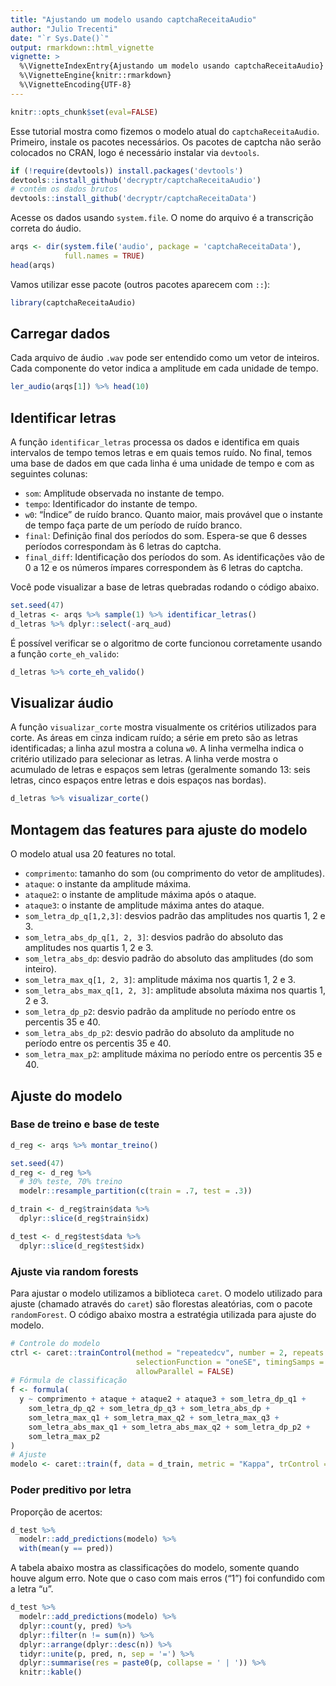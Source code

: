 ```yaml
---
title: "Ajustando um modelo usando captchaReceitaAudio"
author: "Julio Trecenti"
date: "`r Sys.Date()`"
output: rmarkdown::html_vignette
vignette: >
  %\VignetteIndexEntry{Ajustando um modelo usando captchaReceitaAudio}
  %\VignetteEngine{knitr::rmarkdown}
  %\VignetteEncoding{UTF-8}
---
```


```r
knitr::opts_chunk$set(eval=FALSE)
```


Esse tutorial mostra como fizemos o modelo atual do `captchaReceitaAudio`. Primeiro, instale os pacotes necessários. Os pacotes de captcha não serão colocados no CRAN, logo é necessário instalar via `devtools`.

```r
if (!require(devtools)) install.packages('devtools')
devtools::install_github('decryptr/captchaReceitaAudio')
# contém os dados brutos
devtools::install_github('decryptr/captchaReceitaData')
```

Acesse os dados usando `system.file`. O nome do arquivo é a transcrição correta do áudio.

```r
arqs <- dir(system.file('audio', package = 'captchaReceitaData'), 
            full.names = TRUE)
head(arqs)
```

Vamos utilizar esse pacote (outros pacotes aparecem com `::`):

```r
library(captchaReceitaAudio)
```

## Carregar dados

Cada arquivo de áudio `.wav` pode ser entendido como um vetor de inteiros. Cada componente do vetor indica a amplitude em cada unidade de tempo.

```r
ler_audio(arqs[1]) %>% head(10)
```

## Identificar letras

A função `identificar_letras` processa os dados e identifica em quais intervalos de tempo temos letras e em quais temos ruído. No final, temos uma base de dados em que cada linha é uma unidade de tempo e com as seguintes colunas:

- `som`: Amplitude observada no instante de tempo.
- `tempo`: Identificador do instante de tempo.
- `w0`: "Índice" de ruído branco. Quanto maior, mais provável que o instante de tempo faça parte de um período de ruído branco.
- `final`: Definição final dos períodos do som. Espera-se que 6 desses períodos correspondam às 6 letras do captcha.
- `final_diff`: Identificação dos períodos do som. As identificações vão de 0 a 12 e os números ímpares correspondem às 6 letras do captcha.

Você pode visualizar a base de letras quebradas rodando o código abaixo.

```r
set.seed(47)
d_letras <- arqs %>% sample(1) %>% identificar_letras()
d_letras %>% dplyr::select(-arq_aud)
```

É possível verificar se o algoritmo de corte funcionou corretamente usando a função `corte_eh_valido`:

```r
d_letras %>% corte_eh_valido()
```

## Visualizar áudio

A função `visualizar_corte` mostra visualmente os critérios utilizados para corte. As áreas em cinza indicam ruído; a série em preto são as letras identificadas; a linha azul mostra a coluna `w0`. A linha vermelha indica o critério utilizado para selecionar as letras. A linha verde mostra o acumulado de letras e espaços sem letras (geralmente somando 13: seis letras, cinco espaços entre letras e dois espaços nas bordas).

```r
d_letras %>% visualizar_corte()
```

## Montagem das features para ajuste do modelo

O modelo atual usa 20 features no total.

- `comprimento`: tamanho do som (ou comprimento do vetor de amplitudes).
- `ataque`: o instante da amplitude máxima.            
- `ataque2`: o instante de amplitude máxima após o ataque.        
- `ataque3`: o instante de amplitude máxima antes do ataque.
- `som_letra_dp_q[1,2,3]`: desvios padrão das amplitudes nos quartis 1, 2 e 3.
- `som_letra_abs_dp_q[1, 2, 3]`: desvios padrão do absoluto das amplitudes nos quartis 1, 2 e 3.
- `som_letra_abs_dp`: desvio padrão do absoluto das amplitudes (do som inteiro).   
- `som_letra_max_q[1, 2, 3]`: amplitude máxima nos quartis 1, 2 e 3.   
- `som_letra_abs_max_q[1, 2, 3]`: amplitude absoluta máxima nos quartis 1, 2 e 3.
- `som_letra_dp_p2`: desvio padrão da amplitude no período entre os percentis 35 e 40.
- `som_letra_abs_dp_p2`: desvio padrão do absoluto da amplitude no período entre os percentis 35 e 40.
- `som_letra_max_p2`: amplitude máxima no período entre os percentis 35 e 40.


## Ajuste do modelo

### Base de treino e base de teste

```r
d_reg <- arqs %>% montar_treino()
```

```r
set.seed(47)
d_reg <- d_reg %>% 
  # 30% teste, 70% treino
  modelr::resample_partition(c(train = .7, test = .3))

d_train <- d_reg$train$data %>% 
  dplyr::slice(d_reg$train$idx)

d_test <- d_reg$test$data %>% 
  dplyr::slice(d_reg$test$idx)
```

### Ajuste via random forests

Para ajustar o modelo utilizamos a biblioteca `caret`. O modelo utilizado para ajuste (chamado através do `caret`) são florestas aleatórias, com o pacote `randomForest`. O código abaixo mostra a estratégia utilizada para ajuste do modelo.

```r
# Controle do modelo
ctrl <- caret::trainControl(method = "repeatedcv", number = 2, repeats = 4, 
                            selectionFunction = "oneSE", timingSamps = 3, 
                            allowParallel = FALSE)
# Fórmula de classificação
f <- formula(
  y ~ comprimento + ataque + ataque2 + ataque3 + som_letra_dp_q1 +
    som_letra_dp_q2 + som_letra_dp_q3 + som_letra_abs_dp + 
    som_letra_max_q1 + som_letra_max_q2 + som_letra_max_q3 +
    som_letra_abs_max_q1 + som_letra_abs_max_q2 + som_letra_dp_p2 +
    som_letra_max_p2
)
# Ajuste
modelo <- caret::train(f, data = d_train, metric = "Kappa", trControl = ctrl)
```

### Poder preditivo por letra

Proporção de acertos:

```r
d_test %>% 
  modelr::add_predictions(modelo) %>% 
  with(mean(y == pred))
```

A tabela abaixo mostra as classificações do modelo, somente quando houve algum erro. Note que o caso com mais erros ("1") foi confundido com a letra "u".

```r
d_test %>% 
  modelr::add_predictions(modelo) %>% 
  dplyr::count(y, pred) %>% 
  dplyr::filter(n != sum(n)) %>% 
  dplyr::arrange(dplyr::desc(n)) %>% 
  tidyr::unite(p, pred, n, sep = '=') %>% 
  dplyr::summarise(res = paste0(p, collapse = ' | ')) %>% 
  knitr::kable()
```

